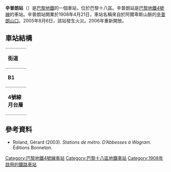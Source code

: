 {{expand|time=2016-02-25T06:20:48+00:00}}
{{unreferenced|time=2016-02-25T06:20:48+00:00}}
{{Infobox station
| name                = Simplon
| symbol_location     = paris
| symbol              = m
| symbol2             = 
| type                = [[巴黎地鐵|巴黎地鐵]]車站
| image               = Station Simplon.jpg
| alt                 = 
| caption             = 
| other_name          = 
| address             = 27, boul. Ornano<br>36, boul. Ornano<br>38, boul. Ornano<br />[[巴黎18區|巴黎18區]]
| borough             = [[法蘭西島|法蘭西島]]
| country             = 法國
| iso_region          = FR_scale:2000
| coordinates_display = title
| coordinates_format  = dms
| latd  = 48| latm  = 53| lats  = 36| latNS  = N
| longd = 2| longm = 20| longs = 54| longEW = E
| coordinates         = 
| owned               = [[RATP|RATP]]
| operator            = [[RATP|RATP]]
| line                = 
| disabled            = 
| zone                = 1
| opened              = {{Start-date|21 April 1908}}
| closed              = <!-- {{End date|YYYY|MM|DD|df=y}} -->
| services            = 
| map_type            = France Paris
}}
'''辛普朗站'''（{{lang-fr|Simplon}}）是[[巴黎地鐵|巴黎地鐵]]的一個車站，位於巴黎十八區。辛普朗站是[[巴黎地鐵4號線|巴黎地鐵4號線]]的車站。辛普朗站開業於1908年4月21日，車站名稱來自於阿爾卑斯山脈的[[辛普朗山口|辛普朗山口]]。2005年8月6日，該站發生火災。2006年重新開放。
== 車站結構 ==
{| border=0 cellspacing=0 cellpadding=3
|style="border-bottom:solid 1px gray;border-top:solid 1px gray;" width=50 valign=top|'''街道'''
|-
|style="border-bottom:solid 1px gray;border-top:solid 1px gray;" width=50 valign=top|'''B1'''
|style="border-top:solid 1px gray;border-bottom:solid 1px gray;" width=100 valign=top|月台連接夾層
|-
|style="border-bottom:solid 1px gray;" width=50 rowspan=10 valign=top|'''4號線月台層'''
|style="border-top:solid 1px gray;border-right:solid 2px black;border-left:solid 2px black;border-bottom:solid 2px black;" colspan=2|<center><small>[[側式月台|側式月台]]，右側開門</small></center>
|-
|style="border-bottom:solid 1px gray;" width=100|北行
|style="border-bottom:solid 1px gray;" width=390|{{arrow|L}} [[File:Metro-M.svg|16x16px]][[File:Paris_Metro_4.svg|16x16px]] 往[[克里尼昂古門站|克里尼昂古門]]<small>（總站）</small>
|-
|南行
|{{arrow|R}} [[File:Metro-M.svg|16x16px]][[File:Paris_Metro_4.svg|16x16px]] 往[[巴涅-露西·奧布拉克站|巴涅-露西·奧布拉克]]<small>（[[馬嘉德-魚店站|馬嘉德-魚店]]）</small>
|-
|style="border-top:solid 2px black;border-right:solid 2px black;border-left:solid 2px black;border-bottom:solid 1px gray;" colspan=2|<center><small>[[側式月台|側式月台]]，右側開門</small></center>
|}
{{commons category|Simplon (Paris Metro)}}

==參考資料==
*Roland, Gérard (2003). ''Stations de métro. D’Abbesses à Wagram.'' Éditions Bonneton.
{{巴黎地鐵4號線}}
{{DEFAULTSORT:Simplon}}
[[Category:巴黎地鐵4號線車站|Category:巴黎地鐵4號線車站]]
[[Category:巴黎十八區地鐵車站|Category:巴黎十八區地鐵車站]]
[[Category:1908年啟用的鐵路車站|Category:1908年啟用的鐵路車站]]